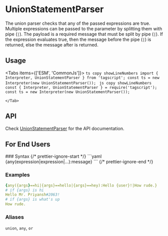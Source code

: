 # UnionStatementParser


The union parser checks that any of the passed expressions are true.
Multiple expressions can be passed to the parameter by splitting them with pipe (`|`).
The payload is a required message that must be split by pipe (`|`).
If the expression evaluates true, then the message before the pipe (`|`) is returned, else the message after is returned.

## Usage

<Tabs items={['ESM', 'CommonJs']}>
	<Tab>
		```ts copy showLineNumbers
			import { Interpreter, UnionStatementParser } from 'tagscript';
			const ts = new Interpreter(new UnionStatementParser());
    	```
 </Tab>
    <Tab>
    	```js copy showLineNumbers
    		const { Interpreter, UnionStatementParser } = require('tagscript');
			const ts = new Interpreter(new UnionStatementParser());
    	```

    </Tab>

</Tabs>

## API

Check [UnionStatementParser](../../typedoc-api/tagscript/classes/UnionStatementParser) for the API documentation.

## For End Users

<Callout type="info" emoji={null}>
### Syntax
{/* prettier-ignore-start */}
```yaml
{any(expression|expression|...):message}
```
{/* prettier-ignore-end */}

### Examples

```yaml
{any({args}==hi|{args}==hello|{args}==hey):Hello {user}!|How rude.}
# if {args} is hi
Hello Mr. Priyansh#2063!
# if {args} is what's up
How rude.
```

### Aliases

`union`, `any`, `or`

</Callout>
